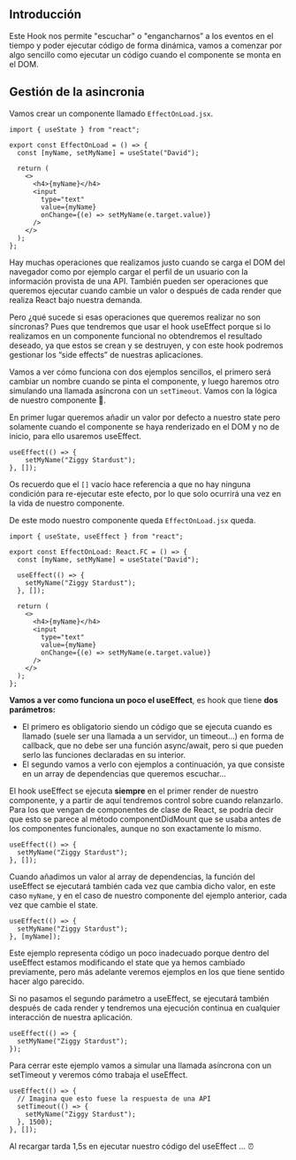 **Introducción**
---

Este Hook nos permite "escuchar" o "engancharnos” a los eventos en el tiempo y poder ejecutar código de forma dinámica, vamos a comenzar por algo sencillo como ejecutar un código cuando el componente se monta en el DOM. 

**Gestión de la asincronia**
---

Vamos  crear un componente llamado `EffectOnLoad.jsx`.

```tsx
import { useState } from "react";

export const EffectOnLoad = () => {
  const [myName, setMyName] = useState("David");

  return (
    <>
      <h4>{myName}</h4>
      <input
        type="text"
        value={myName}
        onChange={(e) => setMyName(e.target.value)}
      />
    </>
  );
};
```

Hay muchas operaciones que realizamos justo cuando se carga el DOM del navegador como por ejemplo cargar el perfil de un usuario con la información provista de una API. También pueden ser operaciones que queremos ejecutar cuando cambie un valor o después de cada render que realiza React bajo nuestra demanda. 

Pero ¿qué sucede si esas operaciones que queremos realizar no son síncronas? Pues que tendremos que usar el hook useEffect porque si lo realizamos en un componente funcional no obtendremos el resultado deseado, ya que estos se crean y se destruyen, y con este hook podremos gestionar los “side effects” de nuestras aplicaciones.

Vamos a ver cómo funciona con dos ejemplos sencillos, el primero será cambiar un nombre cuando se pinta el componente, y luego haremos otro simulando una llamada asíncrona con un `setTimeout`. Vamos con la lógica de nuestro componente 🚀.

En primer lugar queremos añadir un valor por defecto a nuestro state pero solamente cuando el componente se haya renderizado en el DOM y no de inicio, para ello usaremos useEffect.

```tsx
useEffect(() => {
	setMyName("Ziggy Stardust");
}, []);
```

Os recuerdo que el `[]` vacío hace referencia a que no hay ninguna condición para re-ejecutar este efecto, por lo que solo ocurrirá una vez en la vida de nuestro componente.

De este modo nuestro componente queda `EffectOnLoad.jsx` queda.

```tsx
import { useState, useEffect } from "react";

export const EffectOnLoad: React.FC = () => {
  const [myName, setMyName] = useState("David");

  useEffect(() => {
    setMyName("Ziggy Stardust");
  }, []);

  return (
    <>
      <h4>{myName}</h4>
      <input
        type="text"
        value={myName}
        onChange={(e) => setMyName(e.target.value)}
      />
    </>
  );
};
```

**Vamos a ver como funciona un poco el useEffect**, es hook que tiene **dos parámetros:**

- El primero es obligatorio siendo un código que se ejecuta cuando es llamado (suele ser una llamada a un servidor, un timeout...) en forma de callback, que no debe ser una función async/await, pero si que pueden serlo las funciones declaradas en su interior.
- El segundo vamos a verlo con ejemplos a continuación, ya que consiste en un array de dependencias que queremos escuchar...

El hook useEffect se ejecuta **siempre** en el primer render de nuestro componente, y a partir de aquí tendremos control sobre cuando relanzarlo. Para los que vengan de componentes de clase de React, se podría decir que esto se parece al método componentDidMount que se usaba antes de los componentes funcionales, aunque no son exactamente lo mismo.

```tsx
useEffect(() => {
  setMyName("Ziggy Stardust");
}, []);
```

Cuando añadimos un valor al array de dependencias, la función del useEffect se ejecutará también cada vez que cambia dicho valor, en este caso `myName`, y en el caso de nuestro componente del ejemplo anterior, cada vez que cambie el state.

```tsx
useEffect(() => {
  setMyName("Ziggy Stardust");
}, [myName]);
```

Este ejemplo representa código un poco inadecuado porque dentro del useEffect estamos modificando el state que ya hemos cambiado previamente, pero más adelante veremos ejemplos en los que tiene sentido hacer algo parecido.

Si no pasamos el segundo parámetro a useEffect, se ejecutará también después de cada render y tendremos una ejecución continua en cualquier interacción de nuestra aplicación.

```tsx
useEffect(() => {
  setMyName("Ziggy Stardust");
});
```

Para cerrar este ejemplo vamos a simular una llamada asíncrona con un setTimeout y veremos cómo trabaja el useEffect.

```tsx
useEffect(() => {
  // Imagina que esto fuese la respuesta de una API
  setTimeout(() => {
    setMyName("Ziggy Stardust");
  }, 1500);
}, []);
```

Al recargar tarda 1,5s en ejecutar nuestro código del useEffect ... ⏰